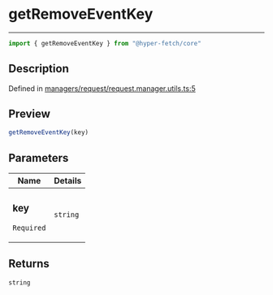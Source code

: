 

# getRemoveEventKey

<div class="api-docs__separator" data-reactroot="">

---

</div><div class="api-docs__import" data-reactroot="">

```ts
import { getRemoveEventKey } from "@hyper-fetch/core"
```

</div><div class="api-docs__section">

## Description

</div><div class="api-docs__description"><span class="api-docs__do-not-parse">



</span></div><p class="api-docs__definition">

Defined in [managers/request/request.manager.utils.ts:5](https://github.com/BetterTyped/hyper-fetch/blob/cc329b91/packages/core/src/managers/request/request.manager.utils.ts#L5)

</p><div class="api-docs__section">

## Preview

</div><div class="api-docs__preview fn">

```ts
getRemoveEventKey(key)
```

</div><div class="api-docs__section">

## Parameters

</div><div class="api-docs__parameters"><table><thead><tr><th>Name</th><th>Details</th></tr></thead><tbody><tr param-data="key"><td class="api-docs__param-name required">

### key 

`Required`

</td><td class="api-docs__param-type">

`string`

</td></tr></tbody></table></div><div class="api-docs__section">

## Returns

</div><div class="api-docs__returns">

```ts
string
```

</div>